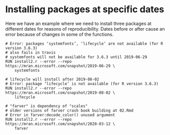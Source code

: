 # Installing packages at specific dates

Here we have an example where we need to install three packages at different dates for reasons of reproducibility. Dates before or after cause an error because of changes in some of the functions.


```
# Error: packages ‘systemfonts’, ‘lifecycle’ are not available (for R version 3.6.3)
# also fails in travis
# systemfonts will not be available for 3.6.3 until 2019-06-29
RUN install2.r --error --repo https://mran.microsoft.com/snapshot/2019-06-29 \
    systemfonts

# lifecycle will install after 2019-08-02
# Error: package ‘lifecycle’ is not available (for R version 3.6.3)
RUN install2.r --error --repo https://mran.microsoft.com/snapshot/2019-08-02 \
    lifecycle

# "farver" is dependency of "scales"
# older versions of farver crash book building at 02.Rmd
# Error in farver:decode_color() unused argument
RUN install2.r --error --repo https://mran.microsoft.com/snapshot/2020-03-12 \
    farver    
```
